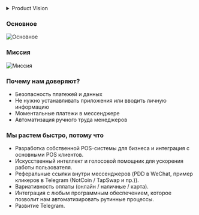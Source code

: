 
<Banner src={banner} />

<details>
    <summary>Product Vision</summary><br></br>

    **Opia World** - экосистема цифровых сервисов в мессенджере Telegram, которая помогает компаниям, владельцам бизнеса из разных отраслей, автоматизировать процессы обработки и оплаты заказов, взаимодействия с клиентами при помощи mini apps, интеграции с сервисами оплаты, управления и доставки через мессенджер Telegram и дает возможность увеличить средний чек, скорость, качество обслуживания, скорость доставки, обработки заказа и конверсии в покупку.
</details>

### Основное


<Image src="/13.jpg" alt="Основное" width={840} height={300} /> 

### Миссия

<Image src="/14.png" alt="Миссия" width={840} height={300} /> 


### Почему нам доверяют?

- Безопасность платежей и данных 
- Не нужно устанавливать приложения или вводить личную информацию
- Моментальные платежи в мессенджере
- Автоматизация ручного труда менеджеров

### Мы растем быстро, потому что

- Разработка собственной POS-системы для бизнеса и интеграция с основными POS клиентов.
- Искусственный интеллект и голосовой помощник для ускорения работы пользователя.
- Реферальные ссылки внутри мессенджеров (PDD в WeChat, пример кликеров в Telegram (NotCoin / TapSwap и пр.)).
- Вариативность оплаты (онлайн / наличные / карта).
- Интеграция с любым программным обеспечением, которое позволит нам автоматизировать рутинные процессы.
- Развитие Telegram.

<Cards>
  <Card title="Ознакомиться с исследованиями" href="research/trends/audience_flow" />
</Cards>
